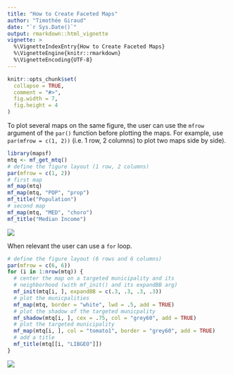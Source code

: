 ```yaml
---
title: "How to Create Faceted Maps"
author: "Timothée Giraud"
date: "`r Sys.Date()`"
output: rmarkdown::html_vignette
vignette: >
  %\VignetteIndexEntry{How to Create Faceted Maps}
  %\VignetteEngine{knitr::rmarkdown}
  %\VignetteEncoding{UTF-8}
---
```



```r
knitr::opts_chunk$set(
  collapse = TRUE,
  comment = "#>",
  fig.width = 7,
  fig.height = 4
)
```

To plot several maps on the same figure, the user can use the `mfrow` argument of the `par()` function before plotting the maps. 
For example, use `par(mfrow = c(1, 2))` (i.e. 1 row, 2 columns) to plot two maps side by side). 

```r
library(mapsf)
mtq <- mf_get_mtq()
# define the figure layout (1 row, 2 columns)
par(mfrow = c(1, 2))
# first map
mf_map(mtq)
mf_map(mtq, "POP", "prop")
mf_title("Population")
# second map
mf_map(mtq, "MED", "choro")
mf_title("Median Income")
```

![](img/fig1-1.png)


When relevant the user can use a `for` loop. 
```r
# define the figure layout (6 rows and 6 columns)
par(mfrow = c(6, 6))
for (i in 1:nrow(mtq)) {
  # center the map on a targeted municipality and its
  # neighborhood (with mf_init() and its expandBB arg)
  mf_init(mtq[i, ], expandBB = c(.3, .3, .3, .3))
  # plot the municpalities
  mf_map(mtq, border = "white", lwd = .5, add = TRUE)
  # plot the shadow of the targeted municpality
  mf_shadow(mtq[i, ], cex = .75, col = "grey60", add = TRUE)
  # plot the targeted municipality
  mf_map(mtq[i, ], col = "tomato1", border = "grey60", add = TRUE)
  # add a title
  mf_title(mtq[[i, "LIBGEO"]])
}
```


![](img/fig2-1.png)
